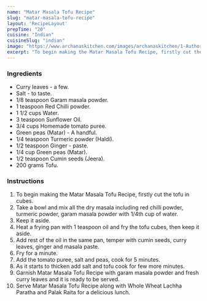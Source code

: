 ---
name: "Matar Masala Tofu Recipe"
slug: "matar-masala-tofu-recipe"
layout: 'RecipeLayout'
prepTime: "20"
cuisine: "Indian"
cuisineSlug: "indian"
image: "https://www.archanaskitchen.com/images/archanaskitchen/1-Author/ruby_pathak-yahoo.com/Matar__Masala_Tofu_.jpg"
excerpt: "To begin making the Matar Masala Tofu Recipe, firstly cut the tofu in cubes"
---

### Ingredients

- Curry leaves - a few.
- Salt - to taste.
- 1/8 teaspoon Garam masala powder.
- 1 teaspoon Red Chilli powder.
- 1  1/2 cups Water.
- 3 teaspoon Sunflower Oil.
- 3/4 cups Homemade tomato puree.
- Green peas (Matar) - A handful.
- 1/4 teaspoon Turmeric powder (Haldi).
- 1/2 teaspoon Ginger - paste.
- 1/4 cup Green peas (Matar).
- 1/2 teaspoon Cumin seeds (Jeera).
- 200 grams Tofu.

### Instructions

1. To begin making the Matar Masala Tofu Recipe, firstly cut the tofu in cubes.
1. Take a bowl and mix all the dry masala including red chilli powder, turmeric powder, garam masala powder with 1/4th cup of water.
1. Keep it aside.
1. Heat a frying pan with 1 teaspoon oil and fry the tofu cubes, then keep it aside.
1. Add rest of the oil in the same pan, temper with cumin seeds, curry leaves, ginger and masala paste.
1. Fry for a minute.
1. Add the tomato puree, salt and peas, cook for 5 minutes.
1. As it starts to thicken add salt and tofu cook for few more minutes.
1. Garnish Matar Masala Tofu Recipe with garam masala powder and fresh curry leaves and it is ready to be served.
1. Serve Matar Masala Tofu Recipe along with Whole Wheat Lachha Paratha and Palak Raita for a delicious lunch.

